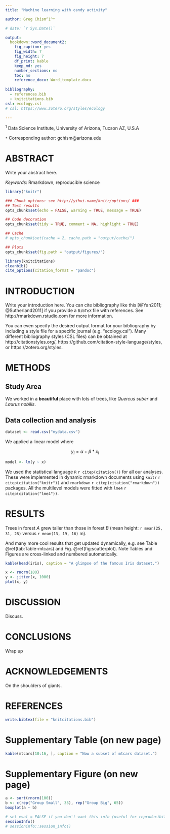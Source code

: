 ```yaml
---
title: "Machine learning with candy activity"

author: Greg Chism^1^*

# date: `r Sys.Date()`

output:
  bookdown::word_document2:
    fig_caption: yes
    fig_width: 7
    fig_height: 7
    df_print: kable
    keep_md: yes
    number_sections: no
    toc: no
    reference_docx: Word_template.docx
    
bibliography: 
  - references.bib
  - knitcitations.bib
csl: ecology.csl
# csl: https://www.zotero.org/styles/ecology

---
```


^1^ Data Science Institute, University of Arizona, Tucson AZ, U.S.A

`*` Corresponding author: gchism@arizona.edu


# ABSTRACT

Write your abstract here.


*Keywords*: Rmarkdown, reproducible science






```r

library("knitr")

### Chunk options: see http://yihui.name/knitr/options/ ###
## Text results
opts_chunk$set(echo = FALSE, warning = TRUE, message = TRUE)

## Code decoration
opts_chunk$set(tidy = TRUE, comment = NA, highlight = TRUE)

## Cache
# opts_chunk$set(cache = 2, cache.path = "output/cache/")

## Plots
opts_chunk$set(fig.path = "output/figures/")

```


```r
library(knitcitations)
cleanbib()   
cite_options(citation_format = "pandoc")
```




# INTRODUCTION

Write your introduction here. You can cite bibliography like this [@Yan2011; @Sutherland2011] if you provide a `BibTeX` file with references. See http://rmarkdown.rstudio.com for more information. 

You can even specify the desired output format for your bibliography by including a style file for a specific journal (e.g. "ecology.csl"). Many different bibliography styles (CSL files) can be obtained at http://citationstyles.org/, https://github.com/citation-style-language/styles, or https://zotero.org/styles.



# METHODS


## Study Area

We worked in a **beautiful** place with lots of trees, like *Quercus suber* and *Laurus nobilis*.


## Data collection and analysis

```r
dataset <- read.csv("mydata.csv")
```

We applied a linear model where

$$
y_{i} = \alpha + \beta*x_{i} 
$$

```r
model <- lm(y ~ x)
```

We used the statistical language `R` `r citep(citation())` for all our analyses. These were implemented in dynamic rmarkdown documents using `knitr` `r citep(citation("knitr"))` and `rmarkdown` `r citep(citation("rmarkdown"))` packages. All the multilevel models were fitted with `lme4` `r citep(citation("lme4"))`. 




# RESULTS

Trees in forest *A* grew taller than those in forest *B* (mean height: `r mean(25, 31, 28)` versus `r mean(13, 19, 16)` m). 

And many more cool results that get updated dynamically, e.g. see Table \@ref(tab:Table-mtcars) and Fig. \@ref(fig:scatterplot). Note Tables and Figures are cross-linked and numbered automatically. 


```r
kable(head(iris), caption = "A glimpse of the famous Iris dataset.")
```


```r
x <- rnorm(100)
y <- jitter(x, 1000)
plot(x, y)
```


# DISCUSSION

Discuss.



# CONCLUSIONS

Wrap up


# ACKNOWLEDGEMENTS

On the shoulders of giants.


# REFERENCES

```r
write.bibtex(file = "knitcitations.bib")
```

::: {#refs}
:::


\newpage

# Supplementary Table (on new page)

```r
kable(mtcars[10:16, ], caption = "Now a subset of mtcars dataset.")
```


\newpage

# Supplementary Figure (on new page)

```r
a <- sort(rnorm(100))
b <- c(rep("Group Small", 35), rep("Group Big", 65))
boxplot(a ~ b)
```




```r
# set eval = FALSE if you don't want this info (useful for reproducibility) to appear 
sessionInfo()
# sessioninfo::session_info()
```

